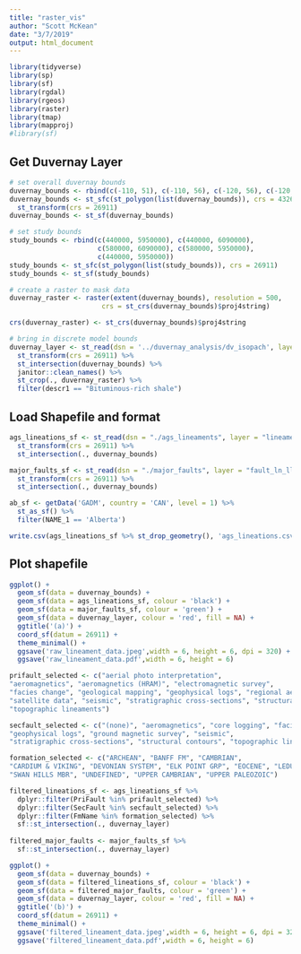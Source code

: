 ```yaml
---
title: "raster_vis"
author: "Scott McKean"
date: "3/7/2019"
output: html_document
---
```


```r
library(tidyverse)
library(sp)
library(sf)
library(rgdal)
library(rgeos)
library(raster)
library(tmap)
library(mapproj)
#library(sf)
```

## Get Duvernay Layer

```r
# set overall duvernay bounds
duvernay_bounds <- rbind(c(-110, 51), c(-110, 56), c(-120, 56), c(-120, 51), c(-110, 51))
duvernay_bounds <- st_sfc(st_polygon(list(duvernay_bounds)), crs = 4326) %>%
  st_transform(crs = 26911)
duvernay_bounds <- st_sf(duvernay_bounds)

# set study bounds
study_bounds <- rbind(c(440000, 5950000), c(440000, 6090000),
                      c(580000, 6090000), c(580000, 5950000), 
                      c(440000, 5950000))
study_bounds <- st_sfc(st_polygon(list(study_bounds)), crs = 26911)
study_bounds <- st_sf(study_bounds)

# create a raster to mask data
duvernay_raster <- raster(extent(duvernay_bounds), resolution = 500,
                       crs = st_crs(duvernay_bounds)$proj4string)

crs(duvernay_raster) <- st_crs(duvernay_bounds)$proj4string

# bring in discrete model bounds
duvernay_layer <- st_read(dsn = '../duvernay_analysis/dv_isopach', layer = 'fg1217_py_ll') %>%
  st_transform(crs = 26911) %>%
  st_intersection(duvernay_bounds) %>%
  janitor::clean_names() %>%
  st_crop(., duvernay_raster) %>%
  filter(descr1 == "Bituminous-rich shale")

```
## Load Shapefile and format

```r
ags_lineations_sf <- st_read(dsn = "./ags_lineaments", layer = "lineaments_ln_ll") %>%
  st_transform(crs = 26911) %>%
  st_intersection(., duvernay_bounds)

major_faults_sf <- st_read(dsn = "./major_faults", layer = "fault_ln_ll")  %>%
  st_transform(crs = 26911) %>%
  st_intersection(., duvernay_bounds)

ab_sf <- getData('GADM', country = 'CAN', level = 1) %>%
  st_as_sf() %>%
  filter(NAME_1 == 'Alberta')

write.csv(ags_lineations_sf %>% st_drop_geometry(), 'ags_lineations.csv')

```

## Plot shapefile

```r
ggplot() +
  geom_sf(data = duvernay_bounds) +
  geom_sf(data = ags_lineations_sf, colour = 'black') +
  geom_sf(data = major_faults_sf, colour = 'green') +
  geom_sf(data = duvernay_layer, colour = 'red', fill = NA) +
  ggtitle('(a)') +
  coord_sf(datum = 26911) +
  theme_minimal() +
  ggsave('raw_lineament_data.jpeg',width = 6, height = 6, dpi = 320) +
  ggsave('raw_lineament_data.pdf',width = 6, height = 6)
```

```r
prifault_selected <- c("aerial photo interpretation", 
"aeromagnetics", "aeromagnetics (HRAM)", "electromagnetic survey", 
"facies change", "geological mapping", "geophysical logs", "regional aeromag GSC", 
"satellite data", "seismic", "stratigraphic cross-sections", "structural contours", 
"topographic lineaments")

secfault_selected <- c("(none)", "aeromagnetics", "core logging", "facies change", 
"geophysical logs", "ground magnetic survey", "seismic", 
"stratigraphic cross-sections", "structural contours", "topographic lineaments")

formation_selected <- c("ARCHEAN", "BANFF FM", "CAMBRIAN", 
"CARDIUM & VIKING", "DEVONIAN SYSTEM", "ELK POINT GRP", "EOCENE", "LEDUC FM", "LOWER PROTEROZOIC", "MIDDLE DEVONIAN", "NISKU-LEDUC", "PRECAMBRIAN", "PRECAMBRIAN SYSTEM",
"SWAN HILLS MBR", "UNDEFINED", "UPPER CAMBRIAN", "UPPER PALEOZOIC")

filtered_lineations_sf <- ags_lineations_sf %>% 
  dplyr::filter(PriFault %in% prifault_selected) %>%
  dplyr::filter(SecFault %in% secfault_selected) %>%
  dplyr::filter(FmName %in% formation_selected) %>%
  sf::st_intersection(., duvernay_layer)
  
filtered_major_faults <- major_faults_sf %>%
  sf::st_intersection(., duvernay_layer)

```

```r
ggplot() +
  geom_sf(data = duvernay_bounds) +
  geom_sf(data = filtered_lineations_sf, colour = 'black') +
  geom_sf(data = filtered_major_faults, colour = 'green') +
  geom_sf(data = duvernay_layer, colour = 'red', fill = NA) +
  ggtitle('(b)') +
  coord_sf(datum = 26911) +
  theme_minimal() +
  ggsave('filtered_lineament_data.jpeg',width = 6, height = 6, dpi = 320) +
  ggsave('filtered_lineament_data.pdf',width = 6, height = 6)
```
